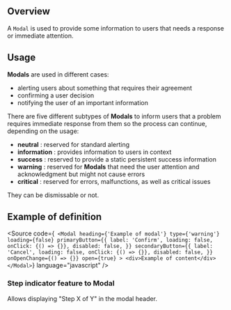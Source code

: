 
<Meta title="Manager UI Kit/Components/Modal/Documentation" />

## Overview

A `Modal` is used to provide some information to users that needs a response or immediate attention.

## Usage

**Modals** are used in different cases:

- alerting users about something that requires their agreement
- confirming a user decision
- notifying the user of an important information

There are five different subtypes of **Modals** to inform users that a problem requires immediate response from them so the process can continue, depending on the usage:

- **neutral** : reserved for standard alerting
- **information** : provides information to users in context
- **success** : reserved to provide a static persistent success information
- **warning** : reserved for **Modals** that need the user attention and acknowledgment but might not cause errors
- **critical** : reserved for errors, malfunctions, as well as critical issues

They can be dismissable or not.

## Example of definition

<Source
  code={`
    <Modal
      heading={'Example of modal'}
      type={'warning'}
      loading={false}
      primaryButton={{
        label: 'Confirm',
        loading: false,
        onClick: {() => {}},
        disabled: false,
      }}
      secondaryButton={{
        label: 'Cancel',
        loading: false,
        onClick: {() => {}},
        disabled: false,
      }}
      onOpenChange={() => {}}
      open={true}
    >
      <div>Example of content</div>
    </Modal>`}
  language="javascript"
/>

### Step indicator feature to Modal

Allows displaying "Step X of Y" in the modal header.
